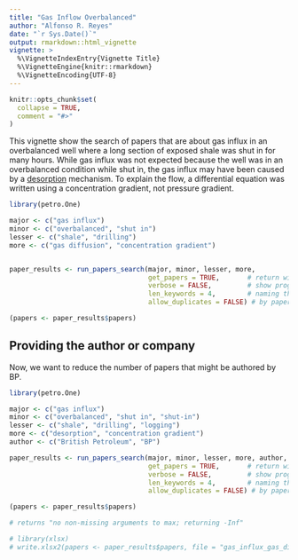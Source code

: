 ```yaml
---
title: "Gas Inflow Overbalanced"
author: "Alfonso R. Reyes"
date: "`r Sys.Date()`"
output: rmarkdown::html_vignette
vignette: >
  %\VignetteIndexEntry{Vignette Title}
  %\VignetteEngine{knitr::rmarkdown}
  %\VignetteEncoding{UTF-8}
---
```


```r
knitr::opts_chunk$set(
  collapse = TRUE,
  comment = "#>"
)
```

This vignette show the search of papers that are about gas influx in an overbalanced well where a long section of exposed shale was shut in for many hours. While gas influx was not expected because the well was in an overbalanced condition while shut in, the gas influx may have been caused by a [desorption][desorption] mechanism. To explain the flow, a differential equation was written using a concentration gradient, not pressure gradient.


```r
library(petro.One)

major <- c("gas influx")
minor <- c("overbalanced", "shut in")
lesser <- c("shale", "drilling")
more <- c("gas diffusion", "concentration gradient")


paper_results <- run_papers_search(major, minor, lesser, more,
                                   get_papers = TRUE,       # return with papers
                                   verbose = FALSE,         # show progress
                                   len_keywords = 4,        # naming the data file
                                   allow_duplicates = FALSE) # by paper title and id

(papers <- paper_results$papers)
```

## Providing the author or company
Now, we want to reduce the number of papers that might be authored by BP.

```r
library(petro.One)

major <- c("gas influx")
minor <- c("overbalanced", "shut in", "shut-in")
lesser <- c("shale", "drilling", "logging")
more <- c("desorption", "concentration gradient")
author <- c("British Petroleum", "BP")

paper_results <- run_papers_search(major, minor, lesser, more, author,
                                   get_papers = TRUE,       # return with papers
                                   verbose = FALSE,         # show progress
                                   len_keywords = 4,        # naming the data file
                                   allow_duplicates = FALSE) # by paper title and id

(papers <- paper_results$papers)

# returns "no non-missing arguments to max; returning -Inf"
```

```r
# library(xlsx)
# write.xlsx2(papers <- paper_results$papers, file = "gas_influx_gas_difusion.xlsx")
```


[desorption]: https://en.wikipedia.org/wiki/Desorption
